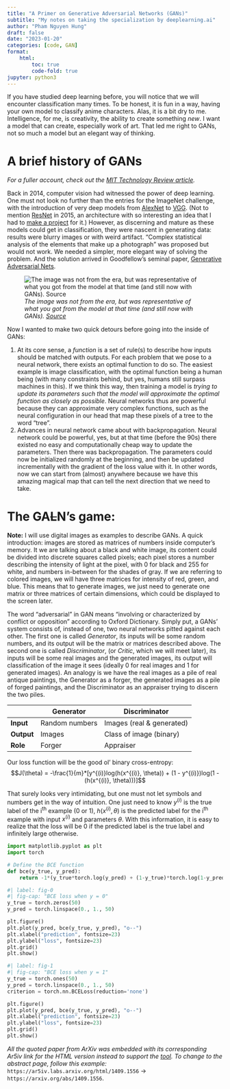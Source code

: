 ```yaml
---
title: "A Primer on Generative Adversarial Networks (GANs)"
subtitle: "My notes on taking the specialization by deeplearning.ai"
author: "Pham Nguyen Hung"
draft: false
date: "2023-01-20"
categories: [code, GAN]
format:
    html:
        toc: true
        code-fold: true
jupyter: python3 
---
```

If you have studied deep learning before, you will notice that we will encounter classification many times. To be honest, it is fun in a way, having your own model to classify anime characters. Alas, it is a bit dry to me. Intelligence, for me, is creativity, the ability to create something *new*. I want a model that can create, especially work of art. That led me right to GANs, not so much a model but an elegant way of thinking.

# A brief history of GANs
*For a fuller account, check out the [MIT Technology Review article](https://www.technologyreview.com/2018/02/21/145289/the-ganfather-the-man-whos-given-machines-the-gift-of-imagination/).*

Back in 2014, computer vision had witnessed the power of deep learning. One must not look no further than the entries for the ImageNet challenge, with the introduction of very deep models from [AlexNet](https://papers.nips.cc/paper/2012/file/c399862d3b9d6b76c8436e924a68c45b-Paper.pdf) to [VGG](https://ar5iv.labs.arxiv.org/html/1409.1556). (Not to mention [ResNet](https://ar5iv.labs.arxiv.org/html/1512.03385) in 2015, an architecture with so interesting an idea that I had to [make a project](https://github.com/HangenYuu/vision_learner/tree/main/ARCHITECTURE/CNN/Paper) for it.) However, as discerning and mature as these models could get in classification, they were nascent in generating data: results were blurry images or with weird artifact. "Complex statistical analysis of the elements that make up a photograph" was proposed but would not work. We needed a simpler, more elegant way of solving the problem. And the solution arrived in Goodfellow's seminal paper, [Generative Adversarial Nets](https://ar5iv.labs.arxiv.org/html/1406.2661).

![*The image was not from the era, but was representative of what you got from the model at that time (and still now with GANs). [Source](https://www.kaggle.com/c/generative-dog-images/discussion/97753)*](Screenshot 2023-01-20 at 19-53-43 Generative Dog Images Kaggle.png)

Now I wanted to make two quick detours before going into the inside of GANs:

1. At its core sense, a *function* is a set of rule(s) to describe how inputs should be matched with outputs. For each problem that we pose to a neural network, there exists an optimal function to do so. The easiest example is image classification, with the optimal function being a human being (with many constraints behind, but yes, humans still surpass machines in this). If we think this way, then training a model is *trying to update its parameters such that the model will approximate the optimal function as closely as possible*. Neural networks thus are powerful because they can approximate very complex functions, such as the neural configuration in our head that map these pixels of a tree to the word "tree".
2. Advances in neural network came about with backpropagation. Neural network could be powerful, yes, but at that time (before the 90s) there existed no easy and computationally cheap way to update the parameters. Then there was backpropagation. The parameters could now be initialized randomly at the beginning, and then be updated incrementally with the gradient of the loss value with it. In other words, now we can start from (almost) anywhere because we have this amazing magical map that can tell the next direction that we need to take.

# The GA~~L~~N's game:
**Note:** I will use digital images as examples to describe GANs. A quick introduction: images are stored as matrices of numbers inside computer's memory. It we are talking about a black and white image, its content could be divided into discrete squares called pixels; each pixel stores a number describing the intensity of light at the pixel, with 0 for black and 255 for white, and numbers in-between for the shades of gray. If we are referring to colored images, we will have three matrices for intensity of red, green, and blue. This means that to generate images, we just need to generate one matrix or three matrices of certain dimensions, which could be displayed to the screen later.

The word "adversarial" in GAN means "involving or characterized by conflict or opposition" according to Oxford Dictionary. Simply put, a GANs' system consists of, instead of one, two neural networks pitted against each other. The first one is called *Generator*, its inputs will be some random numbers, and its output will be the matrix or matrices described above. The second one is called *Discriminator*, (or *Critic*, which we will meet later), its inputs will be some real images and the generated images, its output will classification of the image it sees (ideally 0 for real images and 1 for generated images). An analogy is we have the real images as a pile of real antique paintings, the Generator as a forger, the generated images as a pile of forged paintings, and the Discriminator as an appraiser trying to discern the two piles.

| | **Generator** | **Discriminator** |
| --- | --- | --- |
| **Input** | Random numbers | Images (real & generated) |
| **Output** | Images | Class of image (binary) |
| **Role** | Forger | Appraiser |

Our loss function will be the good ol' binary cross-entropy:
$$J(\theta) = -\frac{1}{m}*[y^{(i)}log(h(x^{(i)}, \theta)) + (1 - y^{(i)})log(1 - (h(x^{(i)}, \theta)))]$$

That surely looks very intimidating, but one must not let symbols and numbers get in the way of intuition. One just need to know $y^{(i)}$ is the true label of the i^th^ example (0 or 1), $h(x^{(i)}, \theta)$ is the predicted label for the i^th^ example with input $x^{(i)}$ and parameters $\theta$. With this information, it is easy to realize that the loss will be 0 if the predicted label is the true label and infinitely large otherwise.

```python
import matplotlib.pyplot as plt
import torch

# Define the BCE function
def bce(y_true, y_pred):
    return -1*(y_true*torch.log(y_pred) + (1-y_true)*torch.log(1-y_pred))
```
```python
#| label: fig-0
#| fig-cap: "BCE loss when y = 0"
y_true = torch.zeros(50)
y_pred = torch.linspace(0., 1., 50)

plt.figure()
plt.plot(y_pred, bce(y_true, y_pred), "o--")
plt.xlabel("prediction", fontsize=23)
plt.ylabel("loss", fontsize=23)
plt.grid()
plt.show()
```
```python
#| label: fig-1
#| fig-cap: "BCE loss when y = 1"
y_true = torch.ones(50)
y_pred = torch.linspace(0., 1., 50)
criterion = torch.nn.BCELoss(reduction='none')

plt.figure()
plt.plot(y_pred, bce(y_true, y_pred), "o--")
plt.xlabel("prediction", fontsize=23)
plt.ylabel("loss", fontsize=23)
plt.grid()
plt.show()
```

*All the quoted paper from ArXiv was embedded with its corresponding Ar5iv link for the HTML version instead to support the [tool](https://ar5iv.labs.arxiv.org/). To change to the abstract page, follow this example:* `https://ar5iv.labs.arxiv.org/html/1409.1556` &rarr; `https://arxiv.org/abs/1409.1556`.